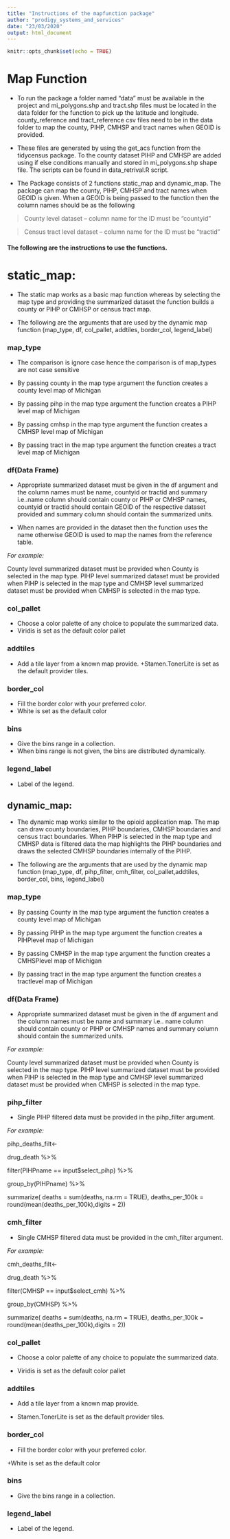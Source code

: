 ```yaml
---
title: "Instructions of the mapfunction package"
author: "prodigy_systems_and_services"
date: "23/03/2020"
output: html_document
---
```


```r
knitr::opts_chunk$set(echo = TRUE)
```

# Map Function

+ To run the package a folder named “data” must be available in the project and mi_polygons.shp and tract.shp files must be located in the data folder for the function to pick up the latitude and longitude. county_reference and tract_reference csv files need to be in the data folder to map the county, PIHP, CMHSP and tract names when GEOID is provided. 

+ These files are generated by using the get_acs function from the tidycensus package. To the county dataset PIHP and CMHSP are added using if else conditions manually and stored in mi_polygons.shp shape file. The scripts can be found in data_retrival.R script.

+ The Package consists of 2 functions static_map and dynamic_map. The package can map the county, PIHP, CMHSP and tract names when GEOID is given. When a GEOID is being passed to the function then the column names should be as the following 

> County level dataset – column name for the ID must be “countyid”

> Census tract level dataset – column name for the ID must be “tractid”

#### The following are the instructions to use the functions.

# static_map:

+ The static map works as a basic map function whereas by selecting the map type and providing the summarized dataset the function builds a county or PIHP or CMHSP or census tract map.

+ The following are the arguments that are used by the dynamic map function (map_type, df, col_pallet, addtiles, border_col, legend_label)

### map_type

+ The comparison is ignore case hence the comparison is of map_types are not case sensitive

+ By passing county in the map type argument the function creates a county level map of Michigan

+ By passing pihp in the map type argument the function creates a PIHP level map of Michigan

+ By passing cmhsp in the map type argument the function creates a CMHSP level map of Michigan

+ By passing tract in the map type argument the function creates a tract level map of Michigan

### df(Data Frame)

+ Appropriate summarized dataset must be given in the df argument and the column names must be name, countyid or tractid and summary i.e..name column should contain county or PIHP or CMHSP names, countyid or tractid should contain GEOID of the respective dataset provided and summary column should contain the summarized units.

+ When names are provided in the dataset then the function uses the name otherwise GEOID is used to map the names from the reference table.

_For example:_

County level summarized dataset must be provided when County is selected in the map type. PIHP level summarized dataset must be provided when PIHP is selected in the map type and CMHSP level summarized dataset must be provided when CMHSP is selected in the map type.

### col_pallet

+ Choose a color palette of any choice to populate the summarized data.
+ Viridis is set as the default color pallet

### addtiles

+ Add a tile layer from a known map provide.
+Stamen.TonerLite is set as the default provider tiles.

### border_col

+ Fill the border color with your preferred color.
+ White is set as the default color

### bins

+ Give the bins range in a collection.
+ When bins range is not given, the bins are distributed dynamically.

### legend_label

+ Label of the legend.

## dynamic_map:

+ The dynamic map works similar to the opioid application map. The map can draw county boundaries, PIHP boundaries, CMHSP boundaries and census tract boundaries. When PIHP is selected in the map type and CMHSP data is filtered data the map highlights the PIHP boundaries and draws the selected CMHSP boundaries internally of the PIHP.

+ The following are the arguments that are used by the dynamic map function (map_type, df, pihp_filter, cmh_filter, col_pallet,addtiles, border_col, bins, legend_label)

### map_type

+ By passing County in the map type argument the function creates a county level map of Michigan

+ By passing PIHP in the map type argument the function creates a PIHPlevel map of Michigan

+ By passing CMHSP in the map type argument the function creates a CMHSPlevel map of Michigan

+ By passing tract in the map type argument the function creates a tractlevel map of Michigan

### df(Data Frame)

+ Appropriate summarized dataset must be given in the df argument and the column names must be name and summary i.e.. name column should contain county or PIHP or CMHSP names and summary column should contain the summarized units.

_For example:_

County level summarized dataset must be provided when County is selected in the map type. PIHP level summarized dataset must be provided when PIHP is selected in the map type and CMHSP level summarized dataset must be provided when CMHSP is selected in the map type.

### pihp_filter

+ Single PIHP filtered data must be provided in the pihp_filter argument.

_For example:_

pihp_deaths_filt<- 

drug_death %>%

filter(PIHPname == input$select_pihp) %>%

group_by(PIHPname) %>%

summarize(
deaths = sum(deaths, na.rm = TRUE),
      deaths_per_100k = round(mean(deaths_per_100k),digits = 2))


### cmh_filter

+ Single CMHSP filtered data must be provided in the cmh_filter argument.

_For example:_

cmh_deaths_filt<- 
  
drug_death %>%

filter(CMHSP == input$select_cmh) %>%

group_by(CMHSP) %>%

summarize(
deaths = sum(deaths, na.rm = TRUE),
      deaths_per_100k = round(mean(deaths_per_100k),digits = 2))

### col_pallet

+ Choose a color palette of any choice to populate the summarized data.

+ Viridis is set as the default color pallet

### addtiles

+ Add a tile layer from a known map provide.

+ Stamen.TonerLite is set as the default provider tiles.

### border_col

+ Fill the border color with your preferred color.

+White is set as the default color

### bins

+ Give the bins range in a collection.

### legend_label

+ Label of the legend.
